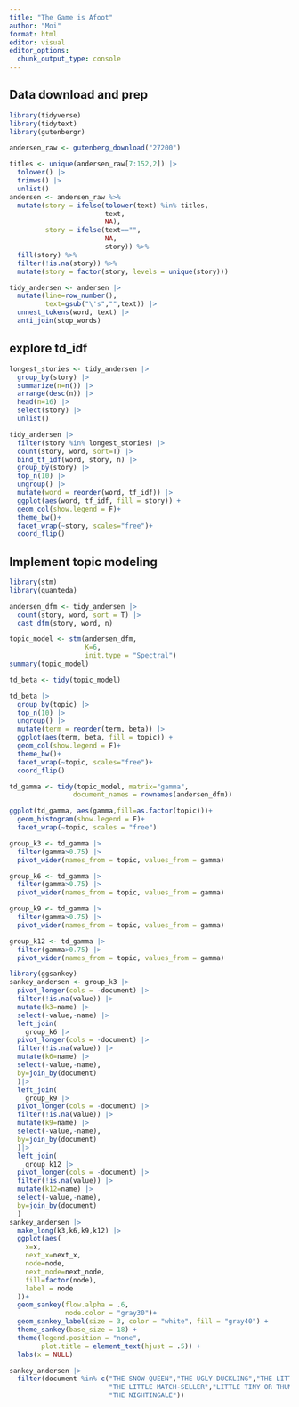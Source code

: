 ```yaml
---
title: "The Game is Afoot"
author: "Moi"
format: html
editor: visual
editor_options: 
  chunk_output_type: console
---
```


## Data download and prep

```r
library(tidyverse)
library(tidytext)
library(gutenbergr)

andersen_raw <- gutenberg_download("27200")

titles <- unique(andersen_raw[7:152,2]) |> 
  tolower() |> 
  trimws() |>
  unlist() 
andersen <- andersen_raw %>%
  mutate(story = ifelse(tolower(text) %in% titles,
                        text,
                        NA),
         story = ifelse(text=="",
                        NA,
                        story)) %>%
  fill(story) %>%
  filter(!is.na(story)) %>%
  mutate(story = factor(story, levels = unique(story)))

tidy_andersen <- andersen |> 
  mutate(line=row_number(),
         text=gsub("\'s","",text)) |> 
  unnest_tokens(word, text) |> 
  anti_join(stop_words) 


```

## explore td_idf

```r

longest_stories <- tidy_andersen |>  
  group_by(story) |> 
  summarize(n=n()) |> 
  arrange(desc(n)) |> 
  head(n=16) |> 
  select(story) |> 
  unlist()

tidy_andersen |> 
  filter(story %in% longest_stories) |> 
  count(story, word, sort=T) |> 
  bind_tf_idf(word, story, n) |> 
  group_by(story) |> 
  top_n(10) |> 
  ungroup() |> 
  mutate(word = reorder(word, tf_idf)) |> 
  ggplot(aes(word, tf_idf, fill = story)) +
  geom_col(show.legend = F)+
  theme_bw()+
  facet_wrap(~story, scales="free")+
  coord_flip()

```

## Implement topic modeling

```r
library(stm)
library(quanteda)

andersen_dfm <- tidy_andersen |> 
  count(story, word, sort = T) |> 
  cast_dfm(story, word, n)

topic_model <- stm(andersen_dfm,
                   K=6,
                   init.type = "Spectral")
summary(topic_model)

```

```r
td_beta <- tidy(topic_model)

td_beta |> 
  group_by(topic) |> 
  top_n(10) |> 
  ungroup() |> 
  mutate(term = reorder(term, beta)) |> 
  ggplot(aes(term, beta, fill = topic)) +
  geom_col(show.legend = F)+
  theme_bw()+
  facet_wrap(~topic, scales="free")+
  coord_flip() 

td_gamma <- tidy(topic_model, matrix="gamma",
                document_names = rownames(andersen_dfm))

ggplot(td_gamma, aes(gamma,fill=as.factor(topic)))+
  geom_histogram(show.legend = F)+
  facet_wrap(~topic, scales = "free")

group_k3 <- td_gamma |> 
  filter(gamma>0.75) |> 
  pivot_wider(names_from = topic, values_from = gamma)

group_k6 <- td_gamma |> 
  filter(gamma>0.75) |> 
  pivot_wider(names_from = topic, values_from = gamma)

group_k9 <- td_gamma |> 
  filter(gamma>0.75) |> 
  pivot_wider(names_from = topic, values_from = gamma)

group_k12 <- td_gamma |> 
  filter(gamma>0.75) |> 
  pivot_wider(names_from = topic, values_from = gamma)

```


```r
library(ggsankey)
sankey_andersen <- group_k3 |> 
  pivot_longer(cols = -document) |> 
  filter(!is.na(value)) |>
  mutate(k3=name) |> 
  select(-value,-name) |> 
  left_join(
    group_k6 |> 
  pivot_longer(cols = -document) |> 
  filter(!is.na(value)) |>
  mutate(k6=name) |> 
  select(-value,-name),
  by=join_by(document)
  )|> 
  left_join(
    group_k9 |> 
  pivot_longer(cols = -document) |> 
  filter(!is.na(value)) |>
  mutate(k9=name) |> 
  select(-value,-name),
  by=join_by(document)
  )|> 
  left_join(
    group_k12 |> 
  pivot_longer(cols = -document) |> 
  filter(!is.na(value)) |>
  mutate(k12=name) |> 
  select(-value,-name),
  by=join_by(document)
  )   
sankey_andersen |> 
  make_long(k3,k6,k9,k12) |> 
  ggplot(aes(
    x=x,
    next_x=next_x,
    node=node,
    next_node=next_node,
    fill=factor(node),
    label = node
  ))+
  geom_sankey(flow.alpha = .6,
              node.color = "gray30")+
  geom_sankey_label(size = 3, color = "white", fill = "gray40") +
  theme_sankey(base_size = 18) +
  theme(legend.position = "none",
        plot.title = element_text(hjust = .5)) +
  labs(x = NULL) 

sankey_andersen |> 
  filter(document %in% c("THE SNOW QUEEN","THE UGLY DUCKLING","THE LITTLE MERMAID","THE EMPEROR'S NEW SUIT",
                         "THE LITTLE MATCH-SELLER","LITTLE TINY OR THUMBELINA","THE PRINCESS AND THE PEA",
                         "THE NIGHTINGALE"))


```
